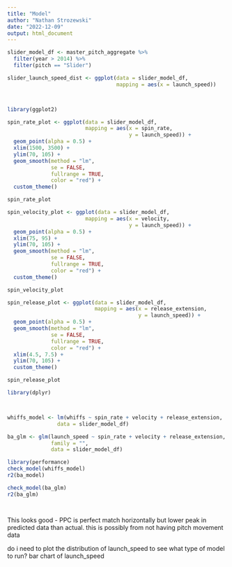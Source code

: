 ```yaml
---
title: "Model"
author: "Nathan Strozewski"
date: "2022-12-09"
output: html_document
---
```


```r

slider_model_df <- master_pitch_aggregate %>%  
  filter(year > 2014) %>% 
  filter(pitch == "Slider")

```


```r



slider_launch_speed_dist <- ggplot(data = slider_model_df,
                                   mapping = aes(x = launch_speed))




```


```r

library(ggplot2)

spin_rate_plot <- ggplot(data = slider_model_df,
                         mapping = aes(x = spin_rate,
                                       y = launch_speed)) +
  geom_point(alpha = 0.5) +
  xlim(1500, 3500) +
  ylim(70, 105) +
  geom_smooth(method = "lm",
              se = FALSE,
              fullrange = TRUE,
              color = "red") +
  custom_theme()

spin_rate_plot

```


```r

spin_velocity_plot <- ggplot(data = slider_model_df,
                         mapping = aes(x = velocity,
                                       y = launch_speed)) +
  geom_point(alpha = 0.5) +
  xlim(75, 95) +
  ylim(70, 105) +
  geom_smooth(method = "lm",
              se = FALSE,
              fullrange = TRUE,
              color = "red") +
  custom_theme()

spin_velocity_plot

```

```r

spin_release_plot <- ggplot(data = slider_model_df,
                            mapping = aes(x = release_extension,
                                          y = launch_speed)) +
  geom_point(alpha = 0.5) +
  geom_smooth(method = "lm",
              se = FALSE,
              fullrange = TRUE,
              color = "red") +
  xlim(4.5, 7.5) +
  ylim(70, 105) +
  custom_theme()

spin_release_plot

```



```r

library(dplyr)



whiffs_model <- lm(whiffs ~ spin_rate + velocity + release_extension,
                data = slider_model_df)

ba_glm <- glm(launch_speed ~ spin_rate + velocity + release_extension,
              family = "",
              data = slider_model_df)

library(performance)
check_model(whiffs_model)
r2(ba_model)

check_model(ba_glm)
r2(ba_glm)




```



This looks good - PPC is perfect match horizontally but lower peak in predicted data than actual. this is possibly from not having pitch movement data

do i need to plot the distribution of launch_speed to see what type of model to run?
bar chart of launch_speed